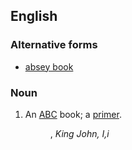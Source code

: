 ==English==

===Alternative forms===
* [[absey book]]

===Noun===
{{en-noun|head=[[absey]]-[[book]]}}

# {{context|obsolete|lang=en}} An [[ABC]] book; a [[primer]]. 
#:{{rfquotek|Shakespeare}}, ''King John, I,i''
